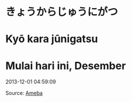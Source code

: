# きょうからじゅうにがつ
# Kyō kara jūnigatsu
# Mulai hari ini, Desember

2013-12-01 04:59:09

Source: [Ameba](https://ameblo.jp/arihara6/amemberentry-11715488581.html)